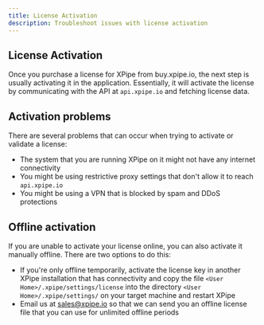 ```yaml
---
title: License Activation
description: Troubleshoot issues with license activation
---
```


## License Activation

Once you purchase a license for XPipe from buy.xpipe.io, the next step is usually activating it in the application.
Essentially, it will activate the license by communicating with the API at `api.xpipe.io` and fetching license data.

## Activation problems

There are several problems that can occur when trying to activate or validate a license:
- The system that you are running XPipe on it might not have any internet connectivity
- You might be using restrictive proxy settings that don't allow it to reach `api.xpipe.io`
- You might be using a VPN that is blocked by spam and DDoS protections

## Offline activation

If you are unable to activate your license online, you can also activate it manually offline. There are two options to do this:
- If you're only offline temporarily, activate the license key in another XPipe installation that has connectivity and copy the file `<User Home>/.xpipe/settings/license` into the directory `<User Home>/.xpipe/settings/` on your target machine and restart XPipe
- Email us at [sales@xpipe.io](mailto:sales@xpipe.io) so that we can send you an offline license file that you can use for unlimited offline periods